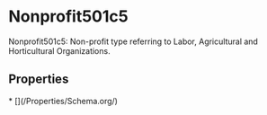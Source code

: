   
# Nonprofit501c5

Nonprofit501c5: Non-profit type referring to Labor, Agricultural and Horticultural Organizations.

## Properties

<Grid>
* [](/Properties/Schema.org/)
</Grid>

